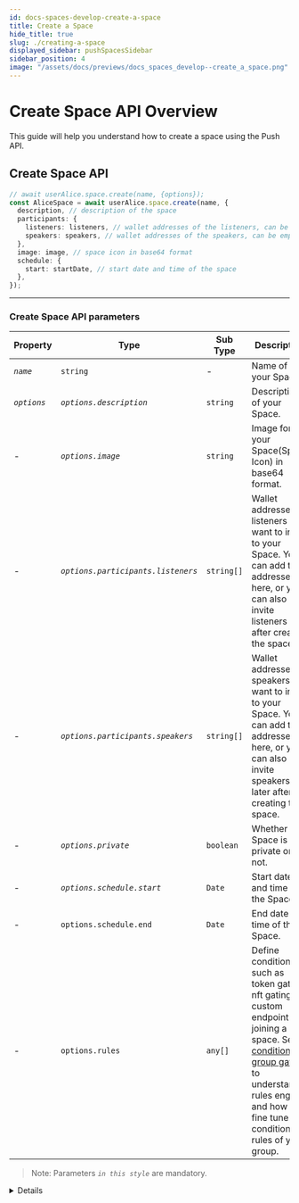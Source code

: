 ```yaml
---
id: docs-spaces-develop-create-a-space
title: Create a Space
hide_title: true
slug: ./creating-a-space
displayed_sidebar: pushSpacesSidebar
sidebar_position: 4
image: "/assets/docs/previews/docs_spaces_develop--create_a_space.png"
---
```


# Create Space API Overview

This guide will help you understand how to create a space using the Push API.

<head>
  <title>Create a Space API | Push Spaces | Push Documentation</title>
</head>


## Create Space API

<Tabs className="codetabs" groupId="code-examples">
  <TabItem value="js" attributes={{className: "codetab js"}} default>

```typescript
// await userAlice.space.create(name, {options});
const AliceSpace = await userAlice.space.create(name, {
  description, // description of the space
  participants: {
    listeners: listeners, // wallet addresses of the listeners, can be empty. You can also add listeners later after creating the space
    speakers: speakers, // wallet addresses of the speakers, can be empty. You can also add speakers later after creating the space
  },
  image: image, // space icon in base64 format
  schedule: {
    start: startDate, // start date and time of the space
  },
});
```

  </TabItem>
</Tabs>

---

### Create Space API parameters

| Property    | Type                               | Sub Type   | Description                                                                                                                                                                                                                                              |
| ----------- | ---------------------------------- | ---------- | -------------------------------------------------------------------------------------------------------------------------------------------------------------------------------------------------------------------------------------------------------- |
| _`name`_    | `string`                           | -          | Name of your Space.                                                                                                                                                                                                                                      |
| _`options`_ | _`options.description`_            | `string`   | Description of your Space.                                                                                                                                                                                                                               |
| -           | _`options.image`_                  | `string`   | Image for your Space(Space Icon) in base64 format.                                                                                                                                                                                                       |
| -           | _`options.participants.listeners`_ | `string[]` | Wallet addresses of listeners you want to invite to your Space. You can add the addresses here, or you can also invite listeners later after creating the space.                                                                                         |
| -           | _`options.participants.speakers`_  | `string[]` | Wallet addresses of speakers you want to invite to your Space. You can add the addresses here, or you can also invite speakers later after creating the space.                                                                                           |
| -           | _`options.private`_                | `boolean`  | Whether the Space is private or not.                                                                                                                                                                                                                     |
| -           | _`options.schedule.start`_         | `Date`     | Start date and time of the Space.                                                                                                                                                                                                                        |
| -           | `options.schedule.end`             | `Date`     | End date and time of the Space.                                                                                                                                                                                                                          |
| -           | `options.rules`                    | `any[]`    | Define conditions such as token gating, nft gating, custom endpoint for joining a space. See [conditional group gating](docs/spaces/build/conditional-rules-for-spaces) to understand rules engine and how to fine tune conditional rules of your group. |

> Note: Parameters _`in this style`_ are mandatory.

<Details summary="Expected response">

```typescript
{
  spaceName: 'My Cool Space',
  spaceImage: 'data:image/png;base64,iVBORw0K..',
  spaceDescription: 'This is a space description',
  isPublic: true,
  spaceCreator: 'eip155:0xb44a29524433dBC639C35124459c741bC241d4f4',
  spaceId: 'spaces:5ea3688ef9ddce985d8e0a348b2a8ebb2c10ea24241337f67192318d69aabf15',
  scheduleAt: '2024-02-20T00:00:00.000Z',
  scheduleEnd: null,
  status: 'PENDING',
  rules: {},
  meta: null,
  sessionKey: null,
  encryptedSecret: null
}


| Parameter                  | Type                  | Remarks                                                           |
| -------------------------- | --------------------- | ----------------------------------------------------------------- |
| `spaceName`                | `string`              | Name of the space created.                                        |
| `spaceImage`               | `string`              | Space's image.                                                    |
| `spaceDescription`         | `string`              | Description of the Space.                                         |
| `isPublic`                 | `boolean`             | Indicates whether the space is public or private.                 |
| `spaceCreator`             | `string`              | Push Profile DID of the space creator.                            |
| `spaceId`                  | `string`              | Unique Space ID for the created Space.                            |
| `scheduleAt`               | `timestamp` or `null` | Scheduled start time (if available).                              |
| `scheduleEnd`              | `timestamp` or `null` | Scheduled end time (if available).                                |
| `status`                   | `string` or `null`    | Status information of the space( 'ACTIVE' or 'PENDING' or 'ENDED')|
| `rules`                    | `Object`              | Space-specific moderation rules
| `meta`                     | `object` or `null`    | Additional metadata (if available).                               |

```

</Details>
